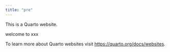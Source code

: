 ```yaml
---
title: "pre"
---
```


This is a Quarto website.

welcome to xxx

To learn more about Quarto websites visit <https://quarto.org/docs/websites>.

```{}
```
